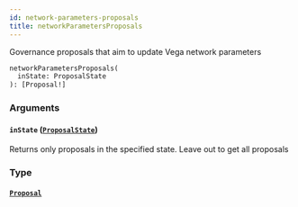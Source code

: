 ```yaml
---
id: network-parameters-proposals
title: networkParametersProposals
---
```



Governance proposals that aim to update Vega network parameters

```graphql
networkParametersProposals(
  inState: ProposalState
): [Proposal!]
```


### Arguments

#### `inState` ([`ProposalState`](/docs/mainnet/graphql/enums/proposal-state))

Returns only proposals in the specified state. Leave out to get all proposals


### Type

#### [`Proposal`](/docs/mainnet/graphql/objects/proposal) 






